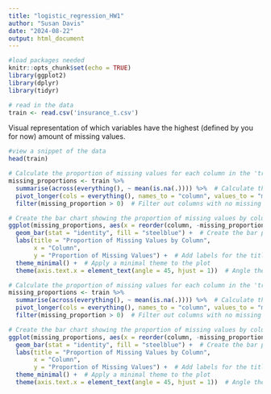 ```yaml
---
title: "logistic_regression_HW1"
author: "Susan Davis"
date: "2024-08-22"
output: html_document
---
```


```r
#load packages needed
knitr::opts_chunk$set(echo = TRUE)
library(ggplot2)
library(dplyr)
library(tidyr)
```

```r
# read in the data
train <- read.csv('insurance_t.csv')
```

Visual representation of which variables have the highest (defined by you for now) amount of missing values.

```r
#view a snippet of the data
head(train)
```

```r
# Calculate the proportion of missing values for each column in the 'train' dataset
missing_proportions <- train %>%
  summarise(across(everything(), ~ mean(is.na(.)))) %>%  # Calculate the mean of missing values (is.na) for each column
  pivot_longer(cols = everything(), names_to = "column", values_to = "missing_proportion") %>%  # Reshape the data to a long format
  filter(missing_proportion > 0)  # Filter out columns with no missing values

# Create the bar chart showing the proportion of missing values by column
ggplot(missing_proportions, aes(x = reorder(column, -missing_proportion), y = missing_proportion)) +
  geom_bar(stat = "identity", fill = "steelblue") +  # Create the bar plot with 'steelblue' bars
  labs(title = "Proportion of Missing Values by Column",
       x = "Column",
       y = "Proportion of Missing Values") +  # Add labels for the title and axes
  theme_minimal() +  # Apply a minimal theme to the plot
  theme(axis.text.x = element_text(angle = 45, hjust = 1))  # Angle the x-axis labels at 45 degrees for readability

```

```r
# Calculate the proportion of missing values for each column in the 'train' dataset
missing_proportions <- train %>%
  summarise(across(everything(), ~ mean(is.na(.)))) %>%  # Calculate the mean of missing values (is.na) for each column
  pivot_longer(cols = everything(), names_to = "column", values_to = "missing_proportion") %>%  # Reshape the data to a long format
  filter(missing_proportion > 0)  # Filter out columns with no missing values

# Create the bar chart showing the proportion of missing values by column
ggplot(missing_proportions, aes(x = reorder(column, -missing_proportion), y = missing_proportion)) +
  geom_bar(stat = "identity", fill = "steelblue") +  # Create the bar plot with 'steelblue' bars
  labs(title = "Proportion of Missing Values by Column",
       x = "Column",
       y = "Proportion of Missing Values") +  # Add labels for the title and axes
  theme_minimal() +  # Apply a minimal theme to the plot
  theme(axis.text.x = element_text(angle = 45, hjust = 1))  # Angle the x-axis labels at 45 degrees for readability

```


